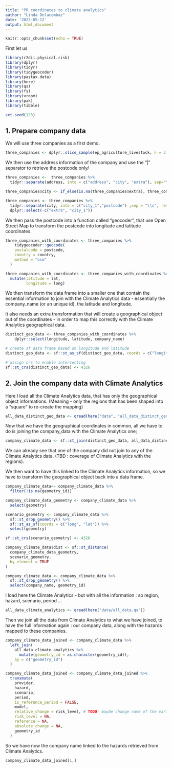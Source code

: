 ```yaml
---
title: "PR coordinates to climate analytics"
author: "Linda Delacombaz"
date: '2022-05-12'
output: html_document
---
```


```r
knitr::opts_chunk$set(echo = TRUE)
```

First let us 
```r
library(r2dii.physical.risk)
library(dplyr)
library(tidyr)
library(tidygeocoder)
library(pastax.data)
library(here)
library(qs)
library(fs)
library(vroom)
library(pak)
library(tibble)

set.seed(123)
```

## 1. Prepare company data

We will use three companies as a first demo.

```r
three_companies <- dplyr::slice_sample(ep_agriculture_livestock, n = 3)
```

We then use the address information of the company and use the "|" separator to retrieve the postcode only/

```r
three_companies <-  three_companies %>%
  tidyr::separate(address, into = c("address", "city", "extra"), sep="\\|", fill = "right")

three_companies$city <- if_else(is.na(three_companies$extra), three_companies$city, three_companies$extra)

three_companies <- three_companies %>%
  tidyr::separate(city, into = c("city_1","postcode") ,sep = "\\s", remove = FALSE, extra = "drop") %>%
  dplyr::select(-c("extra", "city_1"))

```

We then pass the postcode into a function called "geocoder", that use Open Street Map to transform the postcode into longitude and latitude coordinates. 

```r
three_companies_with_coordinates <- three_companies %>%
    tidygeocoder::geocode(
    postalcode = postcode,
    country = country,
    method = "osm"
  )

three_companies_with_coordinates <- three_companies_with_coordinates %>% 
  mutate(latitude = lat,
         longitude = long)
```

We then transform the data frame into a smaller one that contain the essential information to join with the Climate Analytics data - essentially the company_name (or an unique id), the latitude and longitude.

It also needs an extra transformation that will create a geographical object out of the coordinates - in order to map this correctly with the Climate Analytics geographical data.

```r
distinct_geo_data <- three_companies_with_coordinates %>%
    dplyr::select(longitude, latitude, company_name)

# create sf data frame based on longitude and latitude
distinct_geo_data <- sf::st_as_sf(distinct_geo_data, coords = c("longitude", "latitude"))

# assign crs to enable intersecting
sf::st_crs(distinct_geo_data) <- 4326

```

## 2. Join the company data with Climate Analytics

Here I load all the Climate Analytics data, that has only the geographical object informations. (Meaning - only the regions that has been shaped into a "square" to re-create the mapping)

```r
all_data_distinct_geo_data <- qread(here("data", "all_data_distinct_geo_data.qs"))
```

Now that we have the geographical coordinates in common, all we have to do is joining the company_data with the Climate Analytics one;

```r
company_climate_data <- sf::st_join(distinct_geo_data, all_data_distinct_geo_data)
```

We can already see that one of the company did not join to any of the Climate Analytics data. (TBD : coverage of Climate Analytics with the regions).

We then want to have this linked to the Climate Analytics information, so we have to transform the geographical object back into a data frame.

```r
company_climate_data<- company_climate_data %>%
  filter(!is.na(geometry_id))

company_climate_data_geometry <- company_climate_data %>%
  select(geometry)

scenario_geometry <- company_climate_data %>%
  sf::st_drop_geometry() %>%
  sf::st_as_sf(coords = c("long", "lat")) %>%
  select(geometry)

sf::st_crs(scenario_geometry) <- 4326

company_climate_data$dist <- sf::st_distance(
  company_climate_data_geometry,
  scenario_geometry,
  by_element = TRUE
)

company_climate_data <- company_climate_data %>%
  sf::st_drop_geometry() %>%
  select(company_name, geometry_id)

```

I load here the Climate Analytics - but with all the information : so region, hazard, scenario, period ...

```r
all_data_climate_analytics <- qread(here("data/all_data.qs"))
```

Then we join all the data from Climate Analytics to what we have joined, to have the full information again : our company data, along with the hazards mapped to these companies.

```r
company_climate_data_joined <- company_climate_data %>%
  left_join(
    all_data_climate_analytics %>%
      mutate(geometry_id = as.character(geometry_id)),
    by = c("geometry_id")
  )

company_climate_data_joined <- company_climate_data_joined %>%
  transmute(
    provider,
    hazard,
    scenario,
    period,
    is_reference_period = FALSE,
    model,
    relative_change = risk_level, # TODO: maybe change name of the variable in the beginning already
    risk_level = NA,
    reference = NA,
    absolute_change = NA,
    geometry_id
  )
```

So we have now the company name linked to the hazards retrieved from Climate Analytics.

```r
company_climate_data_joined[1,]
```
